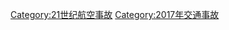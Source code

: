 {{Year by category
|m=2
|c=0
|d=1
|y=7
|cat=航空事故
|sortkey=Aviation accidents
|parent=21世纪航空事故
|subcat=2017年交通事故
}}
[[Category:21世纪航空事故|Category:21世纪航空事故]]
[[Category:2017年交通事故|Category:2017年交通事故]]